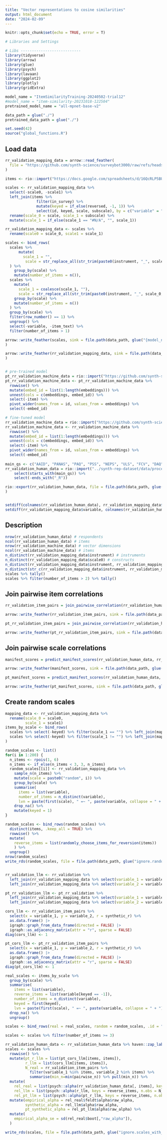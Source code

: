 ```yaml
---
title: "Vector representations to cosine similarities"
output: html_document
date: "2024-02-09"
---
```


```r
knitr::opts_chunk$set(echo = TRUE, error = T)

# Libraries and Settings

# Libs ---------------------------
library(tidyverse)
library(arrow)
library(glue)
library(psych)
library(lavaan)
library(ggplot2)
library(plotly)
library(gridExtra)

model_name = "ItemSimilarityTraining-20240502-trial12"
#model_name = "item-similarity-20231018-122504"
pretrained_model_name = "all-mpnet-base-v2"

data_path = glue("./")
pretrained_data_path = glue("./")

set.seed(42)
source("global_functions.R")
```


## Load data
```r
rr_validation_mapping_data = arrow::read_feather(
  file = "https://github.com/synth-science/surveybot3000/raw/refs/heads/main/validation_study/mapping.feather"
)

items <- rio::import("https://docs.google.com/spreadsheets/d/16QcRLP5BUn1Cmtr0e_XRdjr1Wg-EHSMSGmgZO1M3tNM/edit?gid=0#gid=0", which = 2)

scales <- rr_validation_mapping_data %>% 
  select(-scale0, -scale1) %>% 
  left_join(items %>% 
              filter(in_survey) %>% 
              mutate(keyed = if_else(reversed, -1, 1)) %>% 
              select(id, keyed, scale, subscale), by = c("variable" = "id")) %>% 
  rename(scale_0 = scale, scale_1 = subscale) %>% 
  mutate(scale_1 = if_else(scale_1 == "#N/A", "", scale_1))

rr_validation_mapping_data <- scales %>% 
  rename(scale0 = scale_0, scale1 = scale_1)

scales <- bind_rows(
  scales %>% 
      mutate(
        scale_1 = "",
         scale = str_replace_all(str_trim(paste0(instrument, "_", scale_0, scale_1)), "[^a-zA-Z_0-9]", "_")
  ) %>% 
    group_by(scale) %>% 
    mutate(number_of_items = n()),
  scales %>% 
    mutate(
      scale_1 = coalesce(scale_1, ""),
      scale = str_replace_all(str_trim(paste0(instrument, "_", scale_0, scale_1)), "[^a-zA-Z_0-9]", "_")) %>% 
    group_by(scale) %>% 
    mutate(number_of_items = n())
  ) %>% 
  group_by(scale) %>% 
  filter(row_number() == 1) %>% 
  ungroup() %>% 
  select(-variable, -item_text) %>% 
  filter(number_of_items > 1)

arrow::write_feather(scales, sink = file.path(data_path, glue("{model_name}.raw.validation-study-2024-11-01.scales.feather"))
)

arrow::write_feather(rr_validation_mapping_data, sink = file.path(data_path, glue("{model_name}.raw.validation-study-2024-11-01.mapping2.feather"))
)


# pre-trained model
pt_rr_validation_machine_data = rio::import("https://github.com/synth-science/surveybot3000/raw/refs/heads/main/validation_study/embeddings_all-mpnet-base-v2.feather")
pt_rr_validation_machine_data <- pt_rr_validation_machine_data %>% 
  rowwise() %>% 
  mutate(embed_id = list(1:length(embeddings))) %>% 
  unnest(cols = c(embeddings, embed_id)) %>% 
  select(-item) %>% 
  pivot_wider(names_from = id, values_from = embeddings) %>% 
  select(-embed_id)

# fine-tuned model
rr_validation_machine_data = rio::import("https://github.com/synth-science/surveybot3000/raw/refs/heads/main/validation_study/embeddings_surveybot3000.feather")
rr_validation_machine_data <- rr_validation_machine_data %>% 
  rowwise() %>% 
  mutate(embed_id = list(1:length(embeddings))) %>% 
  unnest(cols = c(embeddings, embed_id)) %>% 
  select(-item) %>% 
  pivot_wider(names_from = id, values_from = embeddings) %>% 
  select(-embed_id)
  
main_qs <- c("AAID", "PANAS", "PAQ", "PSS", "NEPS", "ULS", "FCV", "DAQ", "CESD", "HEXACO", "OCIR", "PTQ", "RAAS", "KSA", "SAS", "MFQ", "CQ", "OLBI", "UWES", "WGS")
rr_validation_human_data = rio::import("../synth-rep-dataset/data/processed/sosci_labelled_with_exclusion_criteria.rds") %>% filter(included) %>% 
	select(starts_with(main_qs)) %>% 
	select(-ends_with("_R"))

rio::export(rr_validation_human_data, file = file.path(data_path, glue("{model_name}.raw.validation-study-2024-11-01.human.feather"))
)


setdiff(colnames(rr_validation_human_data), rr_validation_mapping_data$variable)
setdiff(rr_validation_mapping_data$variable, colnames(rr_validation_human_data))
```

## Description
```r
nrow(rr_validation_human_data) # respondents
ncol(rr_validation_human_data) # items
nrow(rr_validation_machine_data) # vector dimensions
ncol(rr_validation_machine_data) # items
n_distinct(rr_validation_mapping_data$instrument) # instruments
n_distinct(rr_validation_mapping_data$scale0) # constructs
n_distinct(rr_validation_mapping_data$instrument, rr_validation_mapping_data$scale0) # scales
n_distinct(str_c(rr_validation_mapping_data$instrument, rr_validation_mapping_data$scale0, rr_validation_mapping_data$scale1)) # subscales
scales %>% tally()
scales %>% filter(number_of_items > 2) %>% tally()
```


## Join pairwise item correlations
```r
rr_validation_item_pairs = join_pairwise_correlation(rr_validation_human_data, rr_validation_machine_data)

arrow::write_feather(rr_validation_item_pairs, sink = file.path(data_path, glue("ignore.{model_name}.raw.validation-study-2024-11-01.item_correlations.feather")))

pt_rr_validation_item_pairs = join_pairwise_correlation(rr_validation_human_data, pt_rr_validation_machine_data)

arrow::write_feather(pt_rr_validation_item_pairs, sink = file.path(data_path, glue("ignore.{pretrained_model_name}.raw.validation-study-2024-11-01.item_correlations.feather")))
```


## Join pairwise scale correlations
```r
manifest_scores = predict_manifest_scores(rr_validation_human_data, rr_validation_machine_data, rr_validation_mapping_data, scales)

arrow::write_feather(manifest_scores, sink = file.path(data_path, glue("ignore.{model_name}.raw.validation-study-2024-11-01.scale_correlations.feather")))

pt_manifest_scores = predict_manifest_scores(rr_validation_human_data, pt_rr_validation_machine_data, rr_validation_mapping_data, scales)

arrow::write_feather(pt_manifest_scores, sink = file.path(data_path, glue("ignore.{pretrained_model_name}.raw.validation-study-2024-11-01.scale_correlations.feather")))
```


## Create random scales
```r
mapping_data <- rr_validation_mapping_data %>%
  rename(scale_0 = scale0,
         scale_1 = scale1)
items_by_scale <- bind_rows(
  scales %>% select(-keyed) %>% filter(scale_1 == "") %>% left_join(mapping_data %>% select(-scale_1), by = c("instrument", "scale_0")),
  scales %>% select(-keyed) %>% filter(scale_1 != "") %>% left_join(mapping_data, by = c("instrument", "scale_0", "scale_1"))
)

random_scales <- list()
for(i in 1:200) {
  n_items <- rpois(1, 6)
  n_items <- if_else(n_items < 3, 3, n_items)
  random_scales[[i]] <- rr_validation_mapping_data %>%
    sample_n(n_items) %>%
    mutate(scale = paste0("random", i)) %>%
    group_by(scale) %>%
    summarise(
      items = list(variable),
      number_of_items = n_distinct(variable),
      lvn = paste(first(scale), " =~ ", paste(variable, collapse = " + "))) %>%
    drop_na() %>% 
    mutate(keyed = 1)
}

random_scales <- bind_rows(random_scales) %>% 
  distinct(items, .keep_all = TRUE) %>% 
  rowwise() %>% 
  mutate(
    reverse_items = list(randomly_choose_items_for_reversion(items))
    ) %>% 
  ungroup()
nrow(random_scales)
write_rds(random_scales, file = file.path(data_path, glue("ignore.random_scales_rr.rds")))


rr_validation_llm <- rr_validation %>%
  left_join(rr_validation_mapping_data %>% select(variable_1 = variable, InstrumentA = instrument, ScaleA = scale_0, SubscaleA = scale_1)) %>%
  left_join(rr_validation_mapping_data %>% select(variable_2 = variable, InstrumentB = instrument, ScaleB = scale_0, SubscaleB = scale_1))

pt_rr_validation_llm <- pt_rr_validation %>%
  left_join(rr_validation_mapping_data %>% select(variable_1 = variable, InstrumentA = instrument, ScaleA = scale_0, SubscaleA = scale_1)) %>%
  left_join(rr_validation_mapping_data %>% select(variable_2 = variable, InstrumentB = instrument, ScaleB = scale_0, SubscaleB = scale_1))

cors_llm <- rr_validation_item_pairs %>%
  select(x = variable_1, y = variable_2, r = synthetic_r) %>%
  as.data.frame() |>
  igraph::graph_from_data_frame(directed = FALSE) |>
  igraph::as_adjacency_matrix(attr = "r", sparse = FALSE)
diag(cors_llm) <- 1

pt_cors_llm <- pt_rr_validation_item_pairs %>%
  select(x = variable_1, y = variable_2, r = synthetic_r) %>%
  as.data.frame() |>
  igraph::graph_from_data_frame(directed = FALSE) |>
  igraph::as_adjacency_matrix(attr = "r", sparse = FALSE)
diag(pt_cors_llm) <- 1

real_scales <- items_by_scale %>%
  group_by(scale) %>%
  summarise(
    items = list(variable),
    reverse_items = list(variable[keyed == -1]),
    number_of_items = n_distinct(variable),
    keyed = first(keyed),
    lvn = paste(first(scale), " =~ ", paste(variable, collapse = " + "))) %>%
  drop_na() %>% 
  ungroup()

scales <- bind_rows(real = real_scales, random = random_scales, .id = "type")

scales <- scales %>% filter(number_of_items >= 3)

rr_validation_human_data <- rr_validation_human_data %>% haven::zap_labels()
scales <- scales %>%
  rowwise() %>%
  mutate(pt_r_llm = list(pt_cors_llm[items, items]),
         r_llm = list(cors_llm[items, items]),
         N_real = rr_validation_item_pairs %>% 
           filter(variable_1 %in% items, variable_2 %in% items) %>% 
           summarise(min_n=min(pairwise_n)) %>% pull(min_n)) %>%
  mutate(
    rel_real = list(psych::alpha(rr_validation_human_data[, items], keys = reverse_items, n.iter = 100)),
    rel_llm = list(psych::alpha(r_llm, keys = reverse_items, n.obs = N_real)$feldt),
    rel_pt_llm = list(psych::alpha(pt_r_llm, keys = reverse_items, n.obs = N_real)$feldt)) %>%
  mutate(empirical_alpha = rel_real$feldt$alpha$raw_alpha,
         synthetic_alpha = rel_llm$alpha$raw_alpha,
         pt_synthetic_alpha = rel_pt_llm$alpha$raw_alpha) %>%
  mutate(
    empirical_alpha_se = sd(rel_real$boot[,"raw_alpha"]),
  )

write_rds(scales, file = file.path(data_path, glue("ignore.scales_with_alpha_se_rr.rds")))
```

